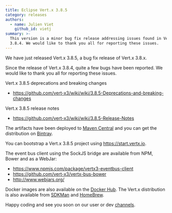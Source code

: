 ```yaml
---
title: Eclipse Vert.x 3.8.5
category: releases
authors:
  - name: Julien Viet
    github_id: vietj
summary: >-
  This version is a minor bug fix release addressing issues found in Vert.x
  3.8.4. We would like to thank you all for reporting these issues.
---
```


We have just released Vert.x 3.8.5, a bug fix release of Vert.x 3.8.x.

Since the release of Vert.x 3.8.4, quite a few bugs have been reported. We would like to thank you all for reporting these issues.

Vert.x 3.8.5 deprecations and breaking changes

* https://github.com/vert-x3/wiki/wiki/3.8.5-Deprecations-and-breaking-changes

Vert.x 3.8.5 release notes

* https://github.com/vert-x3/wiki/wiki/3.8.5-Release-Notes

The artifacts have been deployed to [Maven Central](http://search.maven.org/#search%7Cga%7C1%7Cg%3A%22io.vertx%22%20AND%20v%3A%223.8.%22) and you can get the distribution on [Bintray](https://bintray.com/vertx/downloads/distribution/3.8.4/view).

You can bootstrap a Vert.x 3.8.5 project using https://start.vertx.io.

The event bus client using the SockJS bridge are available from NPM, Bower and as a WebJar:

* https://www.npmjs.com/package/vertx3-eventbus-client
* https://github.com/vert-x3/vertx-bus-bower
* http://www.webjars.org/

Docker images are also available on the [Docker Hub](https://hub.docker.com/u/vertx/). The Vert.x distribution is also available from [SDKMan](http://sdkman.io/index.html) and [HomeBrew](http://brew.sh/).

Happy coding and see you soon on our user or dev [channels](https://vertx.io/community).
